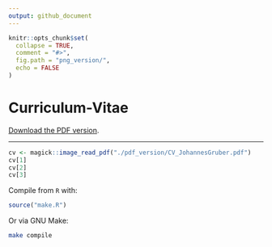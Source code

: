 ```yaml
---
output: github_document
---
```


```r
knitr::opts_chunk$set(
  collapse = TRUE,
  comment = "#>",
  fig.path = "png_version/",
  echo = FALSE
)
```

# Curriculum-Vitae

[Download the PDF version](pdf_version/CV_JohannesGruber.pdf).

----
```r
cv <- magick::image_read_pdf("./pdf_version/CV_JohannesGruber.pdf")
cv[1]
cv[2]
cv[3]
```

Compile from `R` with:

```r
source("make.R")
```

Or via GNU Make:

```bash
make compile
```
